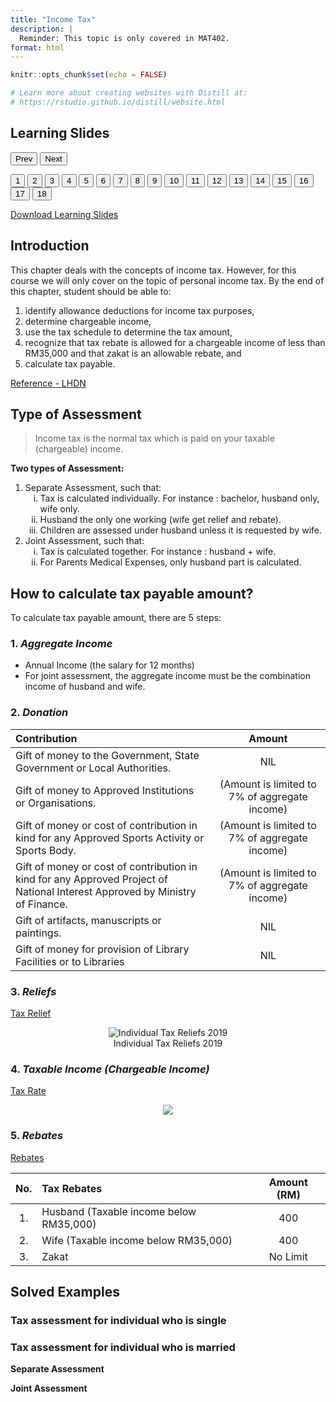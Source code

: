 ```yaml
---
title: "Income Tax"
description: |
  Reminder: This topic is only covered in MAT402.
format: html
---
```


```r
knitr::opts_chunk$set(echo = FALSE)

# Learn more about creating websites with Distill at:
# https://rstudio.github.io/distill/website.html

```

>   

<html>
<title>W3.CSS</title>
<meta name="viewport" content="width=device-width, initial-scale=1">
<link rel="stylesheet" href="https://www.w3schools.com/w3css/4/w3.css">
<style>
  .mySlides {display:none}
</style>
<body>
  
<div class="w3-container">
  <h2>Learning Slides</h2>
</div>
<div class="w3-content" style="max-width:800px">
  <img class="mySlides" src="images\income\Slide1.png" style="width:100%">
  <img class="mySlides" src="images\income\Slide2.png" style="width:100%">
  <img class="mySlides" src="images\income\Slide3.png" style="width:100%">
  <img class="mySlides" src="images\income\Slide4.png" style="width:100%">
  <img class="mySlides" src="images\income\Slide5.png" style="width:100%">
  <img class="mySlides" src="images\income\Slide6.png" style="width:100%">
  <img class="mySlides" src="images\income\Slide7.png" style="width:100%">
  <img class="mySlides" src="images\income\Slide8.png" style="width:100%">
  <img class="mySlides" src="images\income\Slide9.png" style="width:100%">
  <img class="mySlides" src="images\income\Slide10.png" style="width:100%">
  <img class="mySlides" src="images\income\Slide11.png" style="width:100%">
  <img class="mySlides" src="images\income\Slide12.png" style="width:100%">
  <img class="mySlides" src="images\income\Slide13.png" style="width:100%">
  <img class="mySlides" src="images\income\Slide14.png" style="width:100%">
  <img class="mySlides" src="images\income\Slide15.png" style="width:100%">
  <img class="mySlides" src="images\income\Slide16.png" style="width:100%">
  <img class="mySlides" src="images\income\Slide17.png" style="width:100%">
  <img class="mySlides" src="images\income\Slide18.png" style="width:100%">
</div>
<div class="w3-center">
  <button class="w3-button w3-light-grey" onclick="plusDivs(-1)">Prev</button>
  <button class="w3-button w3-light-grey" onclick="plusDivs(1)">Next</button>
</div>
<div class="w3-center">
  <button class="w3-button demo" onclick="currentDiv(1)">1</button> 
  <button class="w3-button demo" onclick="currentDiv(2)">2</button> 
  <button class="w3-button demo" onclick="currentDiv(3)">3</button>
  <button class="w3-button demo" onclick="currentDiv(4)">4</button>
  <button class="w3-button demo" onclick="currentDiv(5)">5</button> 
  <button class="w3-button demo" onclick="currentDiv(6)">6</button> 
  <button class="w3-button demo" onclick="currentDiv(7)">7</button>
  <button class="w3-button demo" onclick="currentDiv(8)">8</button>
  <button class="w3-button demo" onclick="currentDiv(9)">9</button> 
  <button class="w3-button demo" onclick="currentDiv(10)">10</button> 
  <button class="w3-button demo" onclick="currentDiv(11)">11</button>
  <button class="w3-button demo" onclick="currentDiv(12)">12</button>
  <button class="w3-button demo" onclick="currentDiv(13)">13</button>
  <button class="w3-button demo" onclick="currentDiv(14)">14</button>
  <button class="w3-button demo" onclick="currentDiv(15)">15</button> 
  <button class="w3-button demo" onclick="currentDiv(16)">16</button> 
  <button class="w3-button demo" onclick="currentDiv(17)">17</button>
  <button class="w3-button demo" onclick="currentDiv(18)">18</button>
</div>
  
<script>
var slideIndex = 1;
showDivs(slideIndex);

function plusDivs(n) {
  showDivs(slideIndex += n);
}

function currentDiv(n) {
  showDivs(slideIndex = n);
}

function showDivs(n) {
  var i;
  var x = document.getElementsByClassName("mySlides");
  var dots = document.getElementsByClassName("demo");
  if (n > x.length) {slideIndex = 1}    
  if (n < 1) {slideIndex = x.length}
  for (i = 0; i < x.length; i++) {
    x[i].style.display = "none";  
  }
  for (i = 0; i < dots.length; i++) {
    dots[i].className = dots[i].className.replace(" w3-red", "");
  }
  x[slideIndex-1].style.display = "block";  
  dots[slideIndex-1].className += " w3-red";
}
</script>
  
</body>
</html>  

<aside>  
[Download Learning Slides](files/slides/income.pdf)
</aside>  


## Introduction  

This chapter deals with the concepts of income tax. However, for this course we will only cover on the topic of personal income tax. By the end of this chapter, student should be able to:  

1. identify allowance deductions for income tax purposes,  
2. determine chargeable income,  
3. use the tax schedule to determine the tax amount,  
4. recognize that tax rebate is allowed for a chargeable income of less than RM35,000 and that zakat is an allowable rebate, and  
5. calculate tax payable.  

[Reference - LHDN](https://www.hasil.gov.my/en/individual/introduction-individual-income-tax/)  

## Type of Assessment  

> Income tax is the normal tax which is paid on your taxable (chargeable) income.  

**Two types of Assessment:**  

1. Separate Assessment, such that:  
    i. Tax is calculated individually. For instance : bachelor, husband only, wife only.  
    ii. Husband the only one working (wife get relief and rebate).  
    iii. Children are assessed under husband unless it is requested by wife.  
  
2. Joint Assessment, such that:  
    i. Tax is calculated together. For instance : husband + wife.  
    ii. For Parents Medical Expenses, only husband part is calculated.  
  
## How to calculate tax payable amount?  

To calculate tax payable amount, there are 5 steps:  

### 1. *Aggregate Income*  

  - Annual Income (the salary for 12 months)  
  - For joint assessment, the aggregate income must be the combination income of husband and wife.  
  
### 2. *Donation*  

  | Contribution | Amount |  
  |:-------------|:------:|  
  | Gift of money to the Government, State Government or Local Authorities. | NIL |  
  | Gift of money to Approved Institutions or Organisations. | (Amount is limited to 7% of aggregate income)  |  
  | Gift of money or cost of contribution in kind for any Approved Sports Activity or Sports Body. | (Amount is limited to 7% of aggregate income) |  
  | Gift of money or cost of contribution in kind for any Approved Project of National Interest Approved by Ministry of Finance. | (Amount is limited to 7% of aggregate income) |  
  | Gift of artifacts, manuscripts or paintings. | NIL |  
  | Gift of money for provision of Library Facilities or to Libraries | NIL |  
  
### 3. *Reliefs*  

[Tax Relief](https://www.hasil.gov.my/en/individual/individual-life-cycle/how-to-declare-income/tax-reliefs/)  

<center style="max-width:700px">
![Individual Tax Reliefs 2019](files/notes/reliefs_2019.png)  
</center>  

### 4. *Taxable Income (Chargeable Income)*  

[Tax Rate](https://www.hasil.gov.my/en/individual/individual-life-cycle/how-to-declare-income/tax-rate/)  

<center style="max-width:700px">
![](files/notes/tax_schedule_2018_2019.png)
</center>  


### 5. *Rebates*  

[Rebates](https://www.hasil.gov.my/en/individual/individual-life-cycle/how-to-declare-income/rebates/)  

  | No. | Tax Rebates | Amount (RM) |  
  |:---:|:------------|:-----------:|  
  |1.|Husband (Taxable income below RM35,000)|400|  
  |2.|Wife (Taxable income below RM35,000)|400|  
  |3.|Zakat|No Limit|  
  
## Solved Examples  

### Tax assessment for individual who is single  



### Tax assessment for individual who is married  

**Separate Assessment**  



**Joint Assessment**  





  



